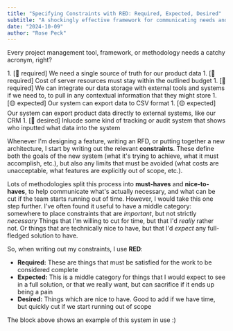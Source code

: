 ```yaml
---
title: "Specifying Constraints with RED: Required, Expected, Desired"
subtitle: "A shockingly effective framework for communicating needs and priorities"
date: "2024-10-09"
author: "Rose Peck"
---
```



Every project management tool, framework, or methodology needs a catchy acronym, right?

<TextBlock>
	<Box sx={{mr: 1}}>
		1. [🔴 required] We need a single source of truth for our product data
		1. [🔴 required] Cost of server resources must stay within the outlined budget
		1. [🔴 required] We can integrate our data storage with external tools and systems if we need to, to pull in any contextual information that they might store
		1. [🟡 expected] Our system can export data to CSV format
		1. [🟡 expected] Our system can export product data directly to external systems, like our CRM
		1. [🔵 desired] Inlucde some kind of tracking or audit system that shows who inputted what data into the system
	</Box>
</TextBlock>

Whenever I'm designing a feature, writing an RFD, or putting together a new architecture, I start by writing out the relevant **constraints**.
These define both the goals of the new system (what it's trying to achieve, what it must accomplish, etc.), but also any limits that must be avoided (what costs are unacceptable, what features are explicitly out of scope, etc.).

Lots of methodologies split this process into **must-haves** and **nice-to-haves**, to help communicate what's actually necessary, and what can be cut if the team starts running out of time.
However, I would take this one step further.
I've often found it useful to have a middle category: somewhere to place constraints that are *important*, but not strictly *necessary*
Things that I'm willing to cut for time, but that I'd *really* rather not.
Or things that are technically nice to have, but that I'd *expect* any full-fledged solution to have.

So, when writing out my constraints, I use **RED**:
- **Required:** These are things that must be satisfied for the work to be considered complete
- **Expected:** This is a middle category for things that I would expect to see in a full solution, or that we really want, but can sacrifice if it ends up being a pain
- **Desired:** Things which are nice to have. Good to add if we have time, but quickly cut if we start running out of scope

The block above shows an example of this system in use :)
